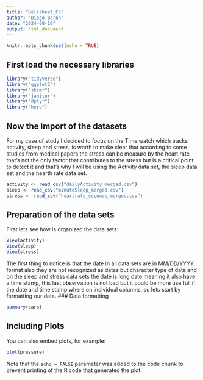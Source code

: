 ```yaml
---
title: "Bellabeat_CS"
author: "Diego Barón"
date: "2024-08-18"
output: html_document
---
```


```r
knitr::opts_chunk$set(echo = TRUE)
```
## First load the necessary libraries
```r
library("tidyverse")
library("ggplot2")
library("skimr")
library("janitor")
library("dplyr")
library("here")
```
## Now the import of the datasets
For my case of study I decided to focus on the Time watch which tracks activity, sleep and stress, is worth to make clear that according to some studies from medical papers the stress can be measure by the heart rate, that's not the only factor that contributes to the stress but is a critical point to detect it and that's why I will be using the Activity data set, the sleep data set and the hearth rate data set.
```r
activity <- read_csv("dailyActivity_merged.csv")
sleep <- read_csv("minuteSleep_merged.csv")
stress <- read_csv("heartrate_seconds_merged.csv")
```
## Preparation of the data sets
First lets see how is organized the data sets:
```r
View(activity)
View(sleep)
View(stress)
```
The first thing to notice is that the date in all data sets are in MM/DD/YYYY format also they are not recognized as dates but character type of data and on the sleep and stress data sets the date is long date meaning it also have a time stamp, this last observation is not bad but it could be more use full if the date and time stamp where on individual columns, so lets start by formatting our data.
### Data formatting
```r
summary(cars)
```
## Including Plots

You can also embed plots, for example:

```r
plot(pressure)
```

Note that the `echo = FALSE` parameter was added to the code chunk to prevent printing of the R code that generated the plot.
